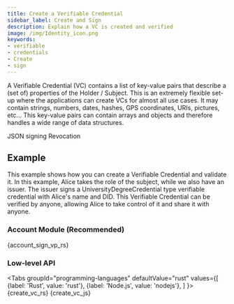```yaml
---
title: Create a Verifiable Credential
sidebar_label: Create and Sign
description: Explain how a VC is created and verified
image: /img/Identity_icon.png
keywords:
- verifiable
- credentials
- Create
- sign
---
```



A Verifiable Credential (VC) contains a list of key-value pairs that describe a (set of) properties of the Holder / Subject. This is an extremely flexible set-up where the applications can create VCs for almost all use cases. It may contain strings, numbers, dates, hashes, GPS coordinates, URIs, pictures, etc... This key-value pairs can contain arrays and objects and therefore handles a wide range of data structures.


JSON
signing
Revocation

## Example

This example shows how you can create a Verifiable Credential and validate it. In this example, Alice takes the role of the subject, while we also have an issuer.
The issuer signs a UniversityDegreeCredential type verifiable credential with Alice's name and DID.
This Verifiable Credential can be verified by anyone, allowing Alice to take control of it and share it with anyone.


### Account Module (Recommended)

<CodeBlock className="language-rust">
    {account_sign_vp_rs}
</CodeBlock>

### Low-level API

<Tabs
    groupId="programming-languages"
    defaultValue="rust"
    values={[
        {label: 'Rust', value: 'rust'},
        {label: 'Node.js', value: 'nodejs'},
    ]
    }>
    <TabItem value="rust">
        <CodeBlock className="language-rust">
            {create_vc_rs}
        </CodeBlock>
    </TabItem>
    <TabItem value='nodejs'>
        <CodeBlock className="language-javascript">
            {create_vc_js}
        </CodeBlock></TabItem>
</Tabs>